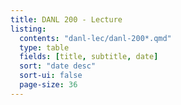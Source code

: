 ```yaml
---
title: DANL 200 - Lecture
listing:
  contents: "danl-lec/danl-200*.qmd"
  type: table
  fields: [title, subtitle, date]
  sort: "date desc"
  sort-ui: false
  page-size: 36
---
```

